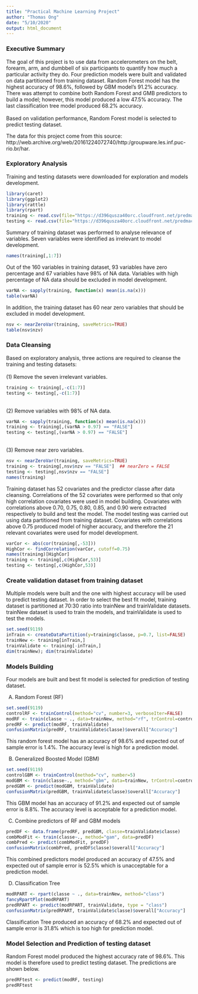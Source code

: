 ```yaml
---
title: "Practical Machine Learning Project"
author: "Thomas Ong"
date: "5/10/2020"
output: html_document
---
```



### Executive Summary  
The goal of this project is to use data from accelerometers on the belt, forearm, arm, and dumbbell of six participants to quantify how much a particular activity they do.  Four prediction models were built and validated on data partitioned from training dataset. Random Forest model has the highest accuracy of 98.6%, followed by GBM model's 91.2% accuracy. There was attempt to combine both Random Forest and GMB predictors to build a model; however, this model produced a low 47.5% accuracy. The last classification tree model produced 68.2% accuracy.  
<br>
Based on validation performance, Random Forest model is selected to predict testing dataset.  

The data for this project come from this source: http://web.archive.org/web/20161224072740/http:/groupware.les.inf.puc-rio.br/har. 

### Exploratory Analysis  
Training and testing datasets were downloaded for exploration and models development.  
```r
library(caret)
library(ggplot2)
library(rattle)
library(rpart)
training <- read.csv(file="https://d396qusza40orc.cloudfront.net/predmachlearn/pml-training.csv")
testing <- read.csv(file="https://d396qusza40orc.cloudfront.net/predmachlearn/pml-testing.csv")

```
Summary of training dataset was performed to analyse relevance of variables. Seven variables were identified as irrelevant to model development.
```r
names(training[,1:7])
```
Out of the 160 variables in training dataset, 93 variables have zero percentage and 67 variables have 98% of NA data. Variables with high percentage of NA data should be excluded in model development.
```r
varNA <- sapply(training, function(x) mean(is.na(x)))
table(varNA)
```

In addition, the training dataset has 60 near zero variables that should be excluded in model development.
```r
nsv <- nearZeroVar(training, saveMetrics=TRUE)
table(nsv$nzv)
```

### Data Cleansing  
Based on exploratory analysis, three actions are required to cleanse the training and testing datasets:  
<br>
(1) Remove the seven irrelevant variables.  
```r
training <- training[,-c(1:7)]
testing <- testing[,-c(1:7)]
```
<br>
(2) Remove variables with 98% of NA data.
```r
varNA <- sapply(training, function(x) mean(is.na(x)))
training <- training[,(varNA > 0.97) == "FALSE"]
testing <- testing[,(varNA > 0.97) == "FALSE"]
```
<br>
(3) Remove near zero variables.
```r
nsv <- nearZeroVar(training, saveMetrics=TRUE)
training <- training[,nsv$nzv == "FALSE"]  ## nearZero = FALSE
testing <- testing[,nsv$nzv == "FALSE"]
names(training)
```
Training dataset has 52 covariates and the predictor classe after data cleansing. Correlations of the 52 covariates were performed so that only high correlation covariates were used in model building. Covariates with correlations above 0.70, 0.75, 0.80, 0.85, and 0.90 were extracted respectively to build and test the model. The model testing was carried out using data partitioned from training dataset. Covariates with correlations above 0.75 produced model of higher accuracy, and therefore the 21 relevant covariates were used for model development.
```r
varCor <- abs(cor(training[,-53]))
HighCor <- findCorrelation(varCor, cutoff=0.75)
names(training)[HighCor]
training <- training[,c(HighCor,53)]
testing <- testing[,c(HighCor,53)]
```

### Create validation dataset from training dataset  
Multiple models were built and the one with highest accuracy will be used to predict testing dataset. In order to select the best fit model, training dataset is partitioned at 70:30 ratio into trainNew and trainValidate datasets. trainNew dataset is used to train the models, and trainValidate is used to test the models. 
```r
set.seed(9119)
inTrain <- createDataPartition(y=training$classe, p=0.7, list=FALSE)
trainNew <- training[inTrain,]
trainValidate <- training[-inTrain,]
dim(trainNew); dim(trainValidate)
```

### Models Building 
Four models are built and best fit model is selected for prediction of testing dataset.  

(A) Random Forest (RF)

```r
set.seed(9119)
controlRF <- trainControl(method="cv", number=3, verboseIter=FALSE)
modRF <- train(classe ~ ., data=trainNew, method="rf", trControl=controlRF)
predRF <- predict(modRF, trainValidate)
confusionMatrix(predRF, trainValidate$classe)$overall["Accuracy"]
```

This random forest model has an accuracy of 98.6% and expected out of sample error is 1.4%. The accuracy level is high for a prediction model.

(B) Generalized Boosted Model (GBM)

```r
set.seed(9119)
controlGBM <- trainControl(method="cv", number=5)
modGBM <- train(classe~., method="gbm", data=trainNew, trControl=controlGBM, verbose=FALSE)
predGBM <- predict(modGBM, trainValidate)
confusionMatrix(predGBM, trainValidate$classe)$overall["Accuracy"]
```
This GBM model has an accuracy of 91.2% and expected out of sample error is 8.8%. The accuracy level is acceptable for a prediction model.

(C) Combine predictors of RF and GBM models
```r
predDF <- data.frame(predRF, predGBM, classe=trainValidate$classe)
combModFit <- train(classe~., method="gam", data=predDF)
combPred <- predict(combModFit, predDF)
confusionMatrix(combPred, predDF$classe)$overall["Accuracy"]
```

This combined predictors model produced an accuracy of 47.5% and expected out of sample error is 52.5% which is unacceptable for a prediction model.

(D) Classification Tree

```r
modRPART <- rpart(classe ~ ., data=trainNew, method="class")
fancyRpartPlot(modRPART)
predRPART <- predict(modRPART, trainValidate, type = "class")
confusionMatrix(predRPART, trainValidate$classe)$overall["Accuracy"]
```

Classification Tree produced an accuracy of 68.2% and expected out of sample error is 31.8% which is too high for prediction model.

### Model Selection and Prediction of testing dataset

Random Forest model produced the highest accuracy rate of 98.6%. This model is therefore used to predict testing dataset. The predictions are shown below. 

```r
predRFtest <- predict(modRF, testing)
predRFtest
```





